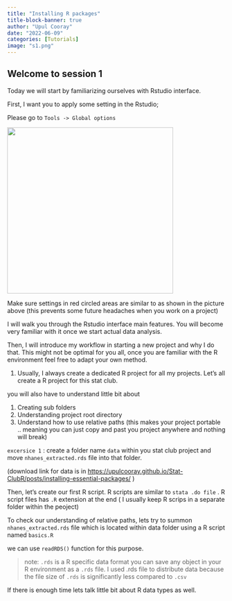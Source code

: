 ```yaml
---
title: "Installing R packages"
title-block-banner: true
author: "Upul Cooray"
date: "2022-06-09"
categories: [Tutorials]
image: "s1.png"
---
```


## Welcome to session 1

Today we will start by familiarizing ourselves with Rstudio interface.

First, I want you to apply some setting in the Rstudio;

Please go to `Tools -> Global options`

![](img1.png){fig-align="center" width="383"}

Make sure settings in red circled areas are similar to as shown in the picture above (this prevents some future headaches when you work on a project)

I will walk you through the Rstudio interface main features. You will become very familiar with it once we start actual data analysis.

Then, I will introduce my workflow in starting a new project and why I do that. This might not be optimal for you all, once you are familiar with the R environment feel free to adapt your own method.

1.  Usually, I always create a dedicated R project for all my projects. Let's all create a R project for this stat club.

you will also have to understand little bit about

1.  Creating sub folders
2.  Understanding project root directory
3.  Understand how to use relative paths (this makes your project portable .. meaning you can just copy and past you project anywhere and nothing will break)

`excersice 1` : create a folder name `data` within you stat club project and move `nhanes_extracted.rds` file into that folder.

(download link for data is in <https://upulcooray.github.io/Stat-ClubR/posts/installing-essential-packages/> )

Then, let's create our first R script. R scripts are similar to `stata .do file` . R script files has `.R` extension at the end ( I usually keep R scrips in a separate folder within the peoject)

To check our understanding of relative paths, lets try to summon `nhanes_extracted.rds` file which is located within data folder using a R script named `basics.R`

we can use `readRDS()` function for this purpose.

> note: `.rds` is a R specific data format you can save any object in your R environment as a `.rds` file. I used .rds file to distribute data because the file size of `.rds` is significantly less compared to `.csv`

If there is enough time lets talk little bit about R data types as well.
